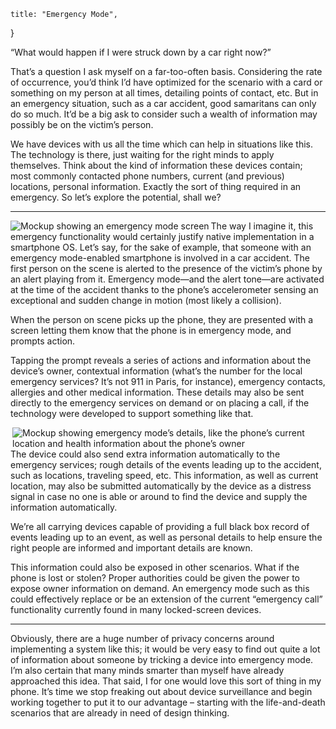     title: "Emergency Mode",
}

“What would happen if I were struck down by a car right now?”

That’s a question I ask myself on a far-too-often basis. Considering the rate of
occurrence, you’d think I’d have optimized for the scenario with a card or
something on my person at all times, detailing points of contact, etc. But in an
emergency situation, such as a car accident, good samaritans can only do so
much. It’d be a big ask to consider such a wealth of information may possibly be
on the victim’s person.

We have devices with us all the time which can help in situations like this. The
technology is there, just waiting for the right minds to apply themselves. Think
about the kind of information these devices contain; most commonly contacted
phone numbers, current (and previous) locations, personal information. Exactly
the sort of thing required in an emergency. So let’s explore the potential,
shall we?

---

<Image
    align="left"
    alt="Mockup showing an emergency mode screen"
    height={1136}
    src="2014/02/emergency-mode-home.png"
    width={640}
/>

The way I imagine it, this emergency functionality would certainly justify
native implementation in a smartphone OS. Let’s say, for the sake of example,
that someone with an emergency mode-enabled smartphone is involved in a car
accident. The first person on the scene is alerted to the presence of the
victim’s phone by an alert playing from it. Emergency mode—and the alert
tone—are activated at the time of the accident thanks to the phone’s
accelerometer sensing an exceptional and sudden change in motion (most likely a
collision).

When the person on scene picks up the phone, they are presented with a screen
letting them know that the phone is in emergency mode, and prompts action.

Tapping the prompt reveals a series of actions and information about the
device’s owner, contextual information (what’s the number for the local
emergency services? It’s not 911 in Paris, for instance), emergency contacts,
allergies and other medical information. These details may also be sent directly
to the emergency services on demand or on placing a call, if the technology were
developed to support something like that.

<Image
    align="right"
    alt="Mockup showing emergency mode’s details, like the phone’s current location and health information about the phone’s owner"
    height={1136}
    src="2014/02/emergency-mode-detail.png"
    width={640}
/>

The device could also send extra information automatically to the emergency
services; rough details of the events leading up to the accident, such as
locations, traveling speed, etc. This information, as well as current location,
may also be submitted automatically by the device as a distress signal in case
no one is able or around to find the device and supply the information
automatically.

We’re all carrying devices capable of providing a full black box record of
events leading up to an event, as well as personal details to help ensure the
right people are informed and important details are known.

This information could also be exposed in other scenarios. What if the phone is
lost or stolen? Proper authorities could be given the power to expose owner
information on demand. An emergency mode such as this could effectively replace
or be an extension of the current “emergency call” functionality currently found
in many locked-screen devices.

---

Obviously, there are a huge number of privacy concerns around implementing a
system like this; it would be very easy to find out quite a lot of information
about someone by tricking a device into emergency mode. I’m also certain that
many minds smarter than myself have already approached this idea. That said, I
for one would love this sort of thing in my phone. It’s time we stop freaking
out about device surveillance and begin working together to put it to our
advantage – starting with the life-and-death scenarios that are already in need
of design thinking.
